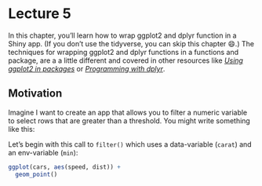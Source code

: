 # Lecture 5 {#lecture5}

In this chapter, you'll learn how to wrap ggplot2 and dplyr function in a Shiny app.
(If you don't use the tidyverse, you can skip this chapter 😄.) The techniques for wrapping ggplot2 and dplyr functions in a functions and package, are a a little different and covered in other resources like [*Using ggplot2 in packages*](http://ggplot2.tidyverse.org/dev/articles/ggplot2-in-packages.html) or [*Programming with dplyr*](http://dplyr.tidyverse.org/articles/programming.html).


## Motivation {#tidy-motivation}

Imagine I want to create an app that allows you to filter a numeric variable to select rows that are greater than a threshold.
You might write something like this:

Let's begin with this call to `filter()` which uses a data-variable (`carat`) and an env-variable (`min`):

```r
ggplot(cars, aes(speed, dist)) + 
  geom_point()
```


